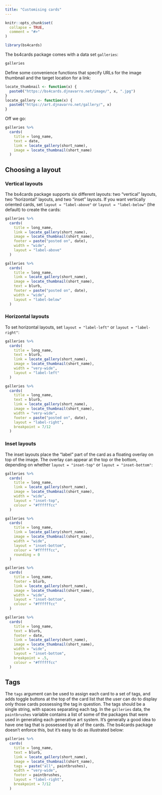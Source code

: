 ```yaml
---
title: "Customising cards"
---
```


```r
knitr::opts_chunk$set(
  collapse = TRUE,
  comment = "#>"
)
```

```r
library(bs4cards)
```


The bs4cards package comes with a data set `galleries`:

```r
galleries
```

Define some convenience functions that specify URLs for the image thumbnail and the target location for a link:

```r
locate_thumbnail <- function(x) {
  paste0("https://bs4cards.djnavarro.net/image/", x, ".jpg")
} 
locate_gallery <- function(x) {
  paste0("https://art.djnavarro.net/gallery/", x)
}
```

Off we go: 

```r
galleries %>% 
  cards(
    title = long_name,
    text = date,
    link = locate_gallery(short_name),
    image = locate_thumbnail(short_name)
  )
```


## Choosing a layout

### Vertical layouts

The bs4cards package supports six different layouts: two "vertical" layouts, two "horizontal" layouts, and two "inset" layouts. If you want vertically oriented cards, set `layout = "label-above"` or `layout = "label-below"` (the default) to create the cards:

```r
galleries %>% 
  cards(
    title = long_name,
    link = locate_gallery(short_name),
    image = locate_thumbnail(short_name),
    footer = paste("posted on", date),
    width = "wide",
    layout = "label-above"
  )
```


```r
galleries %>% 
  cards(
    title = long_name,
    link = locate_gallery(short_name),
    image = locate_thumbnail(short_name),
    text = blurb,
    footer = paste("posted on", date),
    width = "wide",
    layout = "label-below"
  )
```


### Horizontal layouts

To set horizontal layouts, set `layout = "label-left"` or `layout = "label-right"`:

```r
galleries %>% 
  cards(
    title = long_name,
    text = blurb,
    link = locate_gallery(short_name),
    image = locate_thumbnail(short_name),
    width = "very-wide",
    layout = "label-left"
  )
```


```r
galleries %>% 
  cards(
    title = long_name,
    text = blurb,
    link = locate_gallery(short_name),
    image = locate_thumbnail(short_name),
    width = "very-wide",
    footer = paste("posted on", date),
    layout = "label-right",
    breakpoint = 7/12
  )
```



### Inset layouts

The inset layouts place the "label" part of the card as a floating overlay on top of the image. The overlay can appear at the top or the bottom, depending on whether `layout = "inset-top"` or `layout = "inset-bottom"`:

```r
galleries %>% 
  cards(
    title = long_name,
    link = locate_gallery(short_name),
    image = locate_thumbnail(short_name),
    width = "wide",
    layout = "inset-top", 
    colour = "#ffffffcc"
  )
```


```r
galleries %>% 
  cards(
    title = long_name,
    link = locate_gallery(short_name),
    image = locate_thumbnail(short_name),
    width = "wide",
    layout = "inset-bottom", 
    colour = "#ffffffcc", 
    rounding = 0
  )
```


```r
galleries %>% 
  cards(
    title = long_name,
    footer = blurb,
    link = locate_gallery(short_name),
    image = locate_thumbnail(short_name),
    width = "wide",
    layout = "inset-bottom", 
    colour = "#ffffffcc"
  )
```


```r
galleries %>% 
  cards(
    title = long_name,
    text = blurb,
    footer = date,
    link = locate_gallery(short_name),
    image = locate_thumbnail(short_name),
    width = "wide",
    layout = "inset-bottom", 
    breakpoint = .5,
    colour = "#ffffffcc"
  )
```


## Tags

The `tags` argument can be used to assign each card to a set of tags, and adds toggle buttons at the top of the card list that the user can do to display only those cards possessing the tag in question. The tags should be a single string, with spaces separating each tag. In the `galleries` data, the `paintbrushes` variable contains a list of some of the packages that were used in generating each generative art system. It's generally a good idea to have one tag that is possessed by all of the cards. The bs4cards package doesn't enforce this, but it's easy to do as illustrated below:

```r
galleries %>% 
  cards(
    title = long_name,
    text = blurb,
    link = locate_gallery(short_name),
    image = locate_thumbnail(short_name),
    tags = paste("all", paintbrushes),
    width = "very-wide",
    footer = paintbrushes,
    layout = "label-right",
    breakpoint = 7/12
  )
```

<br><br><br>
<br><br><br>
<br><br><br>
<br><br><br>
<br><br><br>
<br><br><br>
<br><br><br>
<br><br><br>
